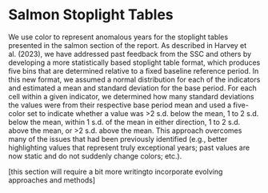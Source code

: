 # Salmon Stoplight Tables

We use color to represent anomalous years for the stoplight tables presented in the salmon section of the report. As described in Harvey et al. (2023), we have addressed past feedback from the SSC and others by developing a more statistically based stoplight table format, which produces five bins that are determined relative to a fixed baseline reference period. In this new format, we assumed a normal distribution for each of the indicators and estimated a mean and standard deviation for the base period. For each cell within a given indicator, we determined how many standard deviations the values were from their respective base period mean and used a five-color set to indicate whether a value was >2 s.d. below the mean, 1 to 2 s.d. below the mean, within 1 s.d. of the mean in either direction, 1 to 2 s.d. above the mean, or >2 s.d. above the mean. This approach overcomes many of the issues that had been previously identified (e.g., better highlighting values that represent truly exceptional years; past values are now static and do not suddenly change colors; etc.).

[this section will require a bit more writingto incorporate evolving approaches and methods]
